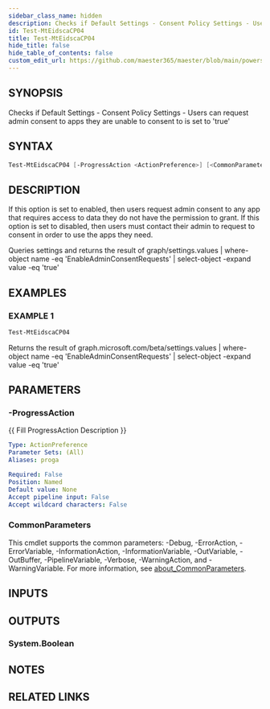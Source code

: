 ```yaml
---
sidebar_class_name: hidden
description: Checks if Default Settings - Consent Policy Settings - Users can request admin consent to apps they are unable to consent to is set to 'true'
id: Test-MtEidscaCP04
title: Test-MtEidscaCP04
hide_title: false
hide_table_of_contents: false
custom_edit_url: https://github.com/maester365/maester/blob/main/powershell/public/Test-MtEidscaCP04.ps1
---
```


## SYNOPSIS

Checks if Default Settings - Consent Policy Settings - Users can request admin consent to apps they are unable to consent to is set to 'true'

## SYNTAX

```powershell
Test-MtEidscaCP04 [-ProgressAction <ActionPreference>] [<CommonParameters>]
```

## DESCRIPTION

If this option is set to enabled, then users request admin consent to any app that requires access to data they do not have the permission to grant.
If this option is set to disabled, then users must contact their admin to request to consent in order to use the apps they need.

Queries settings
and returns the result of
 graph/settings.values | where-object name -eq 'EnableAdminConsentRequests' | select-object -expand value -eq 'true'

## EXAMPLES

### EXAMPLE 1

```powershell
Test-MtEidscaCP04
```

Returns the result of graph.microsoft.com/beta/settings.values | where-object name -eq 'EnableAdminConsentRequests' | select-object -expand value -eq 'true'

## PARAMETERS

### -ProgressAction

\{\{ Fill ProgressAction Description \}\}

```yaml
Type: ActionPreference
Parameter Sets: (All)
Aliases: proga

Required: False
Position: Named
Default value: None
Accept pipeline input: False
Accept wildcard characters: False
```

### CommonParameters

This cmdlet supports the common parameters: -Debug, -ErrorAction, -ErrorVariable, -InformationAction, -InformationVariable, -OutVariable, -OutBuffer, -PipelineVariable, -Verbose, -WarningAction, and -WarningVariable. For more information, see [about_CommonParameters](http://go.microsoft.com/fwlink/?LinkID=113216).

## INPUTS

## OUTPUTS

### System.Boolean

## NOTES

## RELATED LINKS

